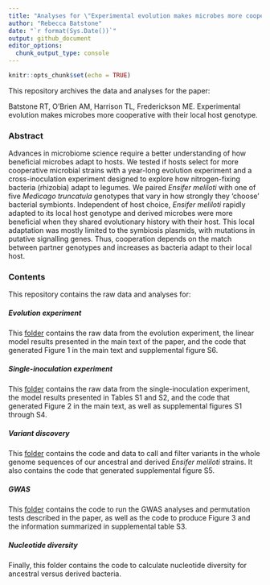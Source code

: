 ```yaml
---
title: "Analyses for \"Experimental evolution makes microbes more cooperative with the local host genotype\""
author: "Rebecca Batstone"
date: "`r format(Sys.Date())`"
output: github_document
editor_options: 
  chunk_output_type: console
---
```


```r
knitr::opts_chunk$set(echo = TRUE)
```

This repository archives the data and analyses for the paper:

Batstone RT, O'Brien AM, Harrison TL, Frederickson ME. Experimental evolution makes microbes more cooperative with their local host genotype.

### Abstract

Advances in microbiome science require a better understanding of how beneficial microbes adapt to hosts. We tested if hosts select for more cooperative microbial strains with a year-long evolution experiment and a cross-inoculation experiment designed to explore how nitrogen-fixing bacteria (rhizobia) adapt to legumes. We paired _Ensifer meliloti_ with one of five _Medicago truncatula_ genotypes that vary in how strongly they ‘choose’ bacterial symbionts. Independent of host choice, _Ensifer meliloti_ rapidly adapted to its local host genotype and derived microbes were more beneficial when they shared evolutionary history with their host. This local adaptation was mostly limited to the symbiosis plasmids, with mutations in putative signalling genes. Thus, cooperation depends on the match between partner genotypes and increases as bacteria adapt to their local host.

### Contents

This repository contains the raw data and analyses for:

##### Evolution experiment 

This [folder](https://github.com/rtbatstone/how-rhizobia-evolve/tree/master/Evolution%20experiment) contains the raw data from the evolution experiment, the linear model results presented in the main text of the paper, and the code that generated Figure 1 in the main text and supplemental figure S6. 

##### Single-inoculation experiment

This [folder](https://github.com/rtbatstone/how-rhizobia-evolve/tree/master/Single-inoculation%20experiment) contains the raw data from the single-inoculation experiment, the model results presented in Tables S1 and S2, and the code that generated Figure 2 in the main text, as well as supplemental figures S1 through S4. 

##### Variant discovery

This [folder](https://github.com/rtbatstone/how-rhizobia-evolve/tree/master/Variant%20discovery) contains the code and data to call and filter variants in the whole genome sequences of our ancestral and derived _Ensifer meliloti_ strains. It also contains the code that generated supplemental figure S5. 

##### GWAS

This [folder](https://github.com/rtbatstone/how-rhizobia-evolve/tree/master/GWAS) contains the code to run the GWAS analyses and permutation tests described in the paper, as well as the code to produce Figure 3 and the information summarized in supplemental table S3. 

##### Nucleotide diversity

Finally, this folder contains the code to calculate nucleotide diversity for ancestral versus derived bacteria. 
